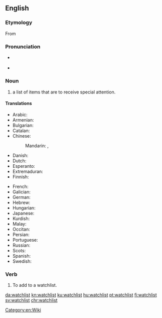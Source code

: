 {{selfref|For help on watchlist, see [[m:Watchlist|Watchlist]] on Meta-Wiki. To go directly to your own watchlist on this wiki, see [[Special:Watchlist]].}}
==English==
{{wikipedia}}

===Etymology===
From {{compound|watch|list|lang=en}}

===Pronunciation===
* {{a|UK}} {{IPA|/ˈwɒtʃˌlɪst/|lang=en}}
* {{audio|en-us-watchlist.ogg|Audio (US)|lang=en}}

===Noun===
{{en-noun}}

# a list of items that are to receive special attention.

====Translations====
{{trans-top|list for special attention}}
* Arabic: {{t|ar|قَائِمَةُ مُرَاقَبَةٍ|f}}
* Armenian: {{t|hy|հսկացանկ}}
* Bulgarian: {{t|bg|наблюдаваните теми}}
* Catalan: {{t|ca|llista de seguiment|f}}
* Chinese:
*: Mandarin: {{t|cmn|監視列表|sc=Hani}}, {{t|cmn|监视列表|tr=jiānshì lièbiǎo|sc=Hani}}
* Danish: {{t|da|overvågningsliste}}
* Dutch: {{t|nl|observatielijst|f}}
* Esperanto: {{t|eo|atentaro}}
* Extremaduran: {{t|ext|lista e seguimientu|f}}
* Finnish: {{t|fi|tarkkailulista}}
{{trans-mid}}
* French: {{t|fr|liste de suivi|f}}
* Galician: {{t|gl|lista de vixilancia|f}}
* German: {{t+|de|Beobachtungsliste|f}}
* Hebrew: {{t|he|רְשִׁימַת מַעֲקָב|f|tr=reshimát ma'akáv|sc=Hebr}}
* Hungarian: {{t+|hu|figyelőlista}}
* Japanese: {{t|ja|ウォッチリスト|tr=wotchirisuto}}
* Kurdish: {{t|ku|lîsteya şopandinê|sc=ku-Arab}}
* Malay: {{t|ms|senarai pantau}}
* Occitan: {{t|oc|lista de seguiment|f}}
* Persian: {{t|fa|فهرست پی‌گیری‌ها|tr=fehrest-e peygiri-ha}}
* Portuguese: {{t|pt|lista de observação|f}}
* Russian: {{t|ru|спи́сок наблюде́ния|m}}
* Scots: {{t|sco|watchleet}}
* Spanish: {{t|es|lista de seguimiento|f}}
* Swedish: {{t+|sv|bevakningslista|n}}
{{trans-bottom}}

===Verb===
{{en-verb}}

# {{lb|en|transitive}} To add to a watchlist.

[[Category:en:Wiki]]

[[da:watchlist]]
[[kn:watchlist]]
[[ku:watchlist]]
[[hu:watchlist]]
[[pt:watchlist]]
[[fi:watchlist]]
[[sv:watchlist]]
[[chr:watchlist]]